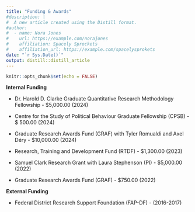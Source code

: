 ```yaml
---
title: "Funding & Awards"
#description: |
#  A new article created using the Distill format.
#author:
#  - name: Nora Jones 
#    url: https://example.com/norajones
#    affiliation: Spacely Sprockets
#    affiliation_url: https://example.com/spacelysprokets
date: "`r Sys.Date()`"
output: distill::distill_article
---
```


```r
knitr::opts_chunk$set(echo = FALSE)
```

**Internal Funding**

- Dr. Harold D. Clarke Graduate Quantitative Research Methodology Fellowship - $5,000.00 (2024)

- Centre for the Study of Political Behaviour Graduate Fellowship (CPSB) - $ 500.00 (2024)

- Graduate Research Awards Fund (GRAF) with Tyler Romualdi and Axel Déry - $10,000.00 (2024)

- Research, Training and Development Fund (RTDF) - $1,300.00 (2023)

- Samuel Clark Research Grant with Laura Stephenson (PI) - $5,000.00 (2022)

- Graduate Research Awards Fund (GRAF) - $750.00 (2022) 

**External Funding**

- Federal District Research Support Foundation (FAP-DF) - (2016-2017)
